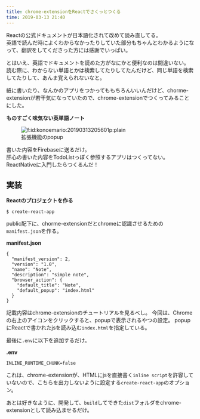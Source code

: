 ```yaml
---
title: chrome-extensionをReactでさくっとつくる
time: 2019-03-13 21:40
---
```


Reactの公式ドキュメントが日本語化されて改めて読み直してる。  
英語で読んだ時によくわからなかったりしていた部分もちゃんとわかるようになって、翻訳をしてくださった方には感謝でいっぱい。

とはいえ、英語でドキュメントを読めた方がなにかと便利なのは間違いない。  
読む際に、わからない単語とかは検索してたりしてたんだけど、同じ単語を検索してたりして、あんま覚えられないなと。

紙に書いたり、なんかのアプリをつかってももちろんいいんだけど、chorme-extensionが若干気になっていたので、chrome-extensionでつくってみることにした。

**ものすごく味気ない英単語ノート** <figure class="figure-image figure-image-fotolife" title="拡張機能のpopup"><span itemscope itemtype="http://schema.org/Photograph"><img src="https://cdn-ak.f.st-hatena.com/images/fotolife/k/konoemario/20190313/20190313205601.png" alt="f:id:konoemario:20190313205601p:plain" title="f:id:konoemario:20190313205601p:plain" class="hatena-fotolife" itemprop="image"></span><figcaption>拡張機能のpopup</figcaption></figure>

書いた内容をFirebaseに送るだけ。  
肝心の書いた内容をTodoListっぽく参照するアプリはつくってない。  
ReactNativeに入門したらつくるんだ！

## 実装

**Reactのプロジェクトを作る**

```
$ create-react-app
```

public配下に、chorme-extensionだとchromeに認識させるための`manifest.json`を作る。

**manifest.json**

```
{
  "manifest_version": 2,
  "version": "1.0",
  "name": "Note",
  "description": "simple note",
  "browser_action": {
    "default_title": "Note",
    "default_popup": "index.html"
  }
}
```

記載内容はchrome-extensionのチュートリアルを見るべし。 今回は、Chromeの右上のアイコンをクリックすると、popupで表示されるやつの設定。 popupにReactで書かれたjsを読み込む`index.html`を指定している。

最後に`.env`に以下を追加するだけ。

**.env**

```
INLINE_RUNTIME_CHUNK=false
```

これは、chrome-extensionが、HTMLにjsを直接書く`inline script`を許容していないので、こちらを出力しないように設定する`create-react-app`のオプション。

あとは好きなように、開発して、`build`してできた`dist`フォルダをchrome-extensionとして読み込ませるだけ。
